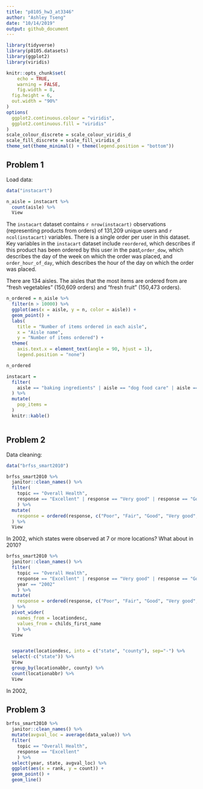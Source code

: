 ```yaml
---
title: "p8105_hw3_at3346"
author: "Ashley Tseng"
date: "10/14/2019"
output: github_document
---
```


```r
library(tidyverse)
library(p8105.datasets)
library(ggplot2)
library(viridis)

knitr::opts_chunk$set(
	echo = TRUE,
	warning = FALSE,
	fig.width = 8, 
  fig.height = 6,
  out.width = "90%"
)
options(
  ggplot2.continuous.colour = "viridis",
  ggplot2.continuous.fill = "viridis"
)
scale_colour_discrete = scale_colour_viridis_d
scale_fill_discrete = scale_fill_viridis_d
theme_set(theme_minimal() + theme(legend.position = "bottom"))
```

## Problem 1

Load data:
```r
data("instacart") 

n_aisle = instacart %>% 
  count(aisle) %>% 
  View
```
The `instacart` dataset contains `r nrow(instacart)` observations (representing products from orders) of 131,209 unique users and `r ncol(instacart)` variables. There is a single order per user in this dataset. Key variables in the `instacart` dataset include `reordered`, which describes if this product has been ordered by this user in the past,`order_dow`, which describes the day of the week on which the order was placed, and
`order_hour_of_day`, which describes the hour of the day on which the order was placed. 

There are 134 aisles. The aisles that the most items are ordered from are "fresh vegetables" (150,609 orders) and "fresh fruit" (150,473 orders).

```r
n_ordered = n_aisle %>% 
  filter(n > 10000) %>% 
  ggplot(aes(x = aisle, y = n, color = aisle)) +
  geom_point() +
  labs(
    title = "Number of items ordered in each aisle",
    x = "Aisle name",
    y = "Number of items ordered") +
  theme(
    axis.text.x = element_text(angle = 90, hjust = 1),
    legend.position = "none")

n_ordered
```

```r
instacart =
  filter(
    aisle == "baking ingredients" | aisle == "dog food care" | aisle == "packaged vegetables fruits" 
  ) %>% 
  mutate(
    pop_items = 
  )
  knitr::kable()
```

```r

```


## Problem 2

Data cleaning:
```r
data("brfss_smart2010") 

brfss_smart2010 %>% 
  janitor::clean_names() %>% 
  filter(
    topic == "Overall Health",
    response == "Excellent" | response == "Very good" | response == "Good" | response == "Fair" | response == "Poor"
    ) %>% 
  mutate(
    response = ordered(response, c("Poor", "Fair", "Good", "Very good", "Excellent"))
  ) %>% 
  View
```

In 2002, which states were observed at 7 or more locations? What about in 2010?
```r
brfss_smart2010 %>% 
  janitor::clean_names() %>% 
  filter(
    topic == "Overall Health",
    response == "Excellent" | response == "Very good" | response == "Good" | response == "Fair" | response == "Poor",
    year == "2002"
    ) %>% 
  mutate(
    response = ordered(response, c("Poor", "Fair", "Good", "Very good", "Excellent"))
  ) %>% 
  pivot_wider(
    names_from = locationdesc,
    values_from = childs_first_name
    ) %>% 
  View


  separate(locationdesc, into = c("state", "county"), sep="-") %>% 
  select(-c("state")) %>% 
  View
  group_by(locationabbr, county) %>% 
  count(locationabbr) %>%
  View
```
In 2002, 


## Problem 3
```r
brfss_smart2010 %>% 
  janitor::clean_names() %>% 
  mutate(avgval_loc = average(data_value)) %>% 
  filter(
    topic == "Overall Health",
    response == "Excellent"
    ) %>% 
  select(year, state, avgval_loc) %>% 
  ggplot(aes(x = rank, y = count)) + 
  geom_point() +
  geom_line()
```

